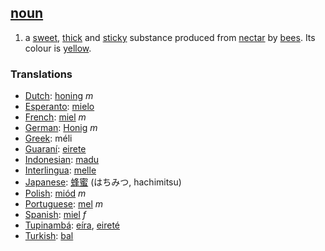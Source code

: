 ==[[noun]]==
#a [[sweet]], [[thick]] and [[sticky]] substance produced from [[nectar]] by [[bee|bees]]. Its colour is [[yellow]].

===Translations===
*[[Dutch]]: [[honing]] ''m''
*[[Esperanto]]: [[mielo]]
*[[French]]: [[miel]] ''m''
*[[German]]: [[Honig]] ''m''
*[[Greek]]: m&eacute;li
*[[Guaraní]]: [[eirete]]
*[[Indonesian]]: [[madu]]
*[[Interlingua]]: [[melle]]
*[[Japanese]]: [[蜂蜜]] (はちみつ, hachimitsu)
*[[Polish]]: [[miód]] ''m''
*[[Portuguese]]: [[mel]] ''m''
*[[Spanish]]: [[miel]] ''f''
*[[Tupinambá]]: [[eíra]], [[eireté]]
*[[Turkish]]: [[bal]]